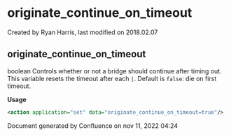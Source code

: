 
# originate_continue_on_timeout 

 Created by  Ryan Harris, last modified on 2018.02.07

## originate_continue_on_timeout

boolean Controls whether or not a bridge should continue after timing out. This variable resets the timeout after each `|`. Default is `false`: die on first timeout.

**Usage**

```xml
<action application="set" data="originate_continue_on_timeout=true"/>
```

Document generated by Confluence on nov 11, 2022 04:24
